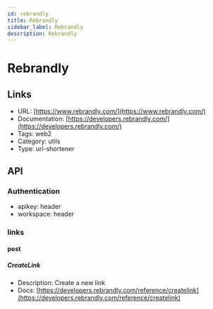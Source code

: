 ```yaml
---
id: rebrandly
title: Rebrandly
sidebar_label: Rebrandly
description: Rebrandly
---
```


# Rebrandly

## Links

* URL: [https://www.rebrandly.com/](https://www.rebrandly.com/)
* Documentation: [https://developers.rebrandly.com/](https://developers.rebrandly.com/)
* Tags: web2
* Category: utils
* Type: url-shortener

## API

### Authentication

* apikey: header
* workspace: header

### links

#### post

##### CreateLink

* Description: Create a new link
* Docs: [https://developers.rebrandly.com/reference/createlink](https://developers.rebrandly.com/reference/createlink)
